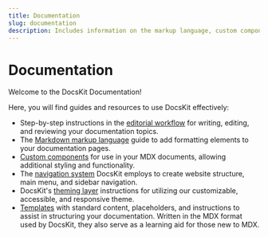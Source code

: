 ```yaml
---
title: Documentation
slug: documentation
description: Includes information on the markup language, custom components, navigation system, and theming layer. 
---
```


# Documentation

Welcome to the DocsKit Documentation!

Here, you will find guides and resources to use DocsKit effectively:

* Step-by-step instructions in the [editorial workflow](/documentation/writing-editing-reviewing/) for writing, editing, and reviewing your documentation topics.
* The [Markdown markup language](/documentation/markdown/) guide to add formatting elements to your documentation pages.
* [Custom components](/documentation/components/) for use in your MDX documents, allowing additional styling and functionality.
* The [navigation system](/documentation/navigation) DocsKit employs to create website structure, main menu, and sidebar navigation.
* DocsKit's [theming layer](/documentation/theming) instructions for utilizing our customizable, accessible, and responsive theme.
* [Templates](/documentation/templates/) with standard content, placeholders, and instructions to assist in structuring your documentation. Written in the MDX format used by DocsKit, they also serve as a learning aid for those new to MDX.


